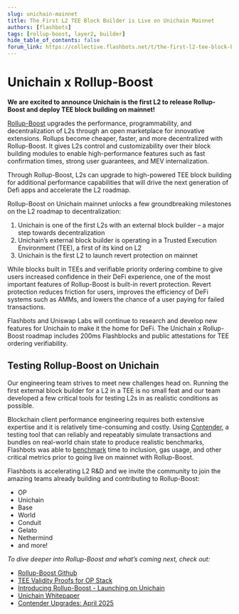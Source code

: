 ```yaml
---
slug: unichain-mainnet
title: The First L2 TEE Block Builder is Live on Unichain Mainnet
authors: [flashbots]
tags: [rollup-boost, layer2, builder]
hide_table_of_contents: false
forum_link: https://collective.flashbots.net/t/the-first-l2-tee-block-builder-is-live-on-unichain-mainnet/4917
---
```

# Unichain x Rollup-Boost

**We are excited to announce Unichain is the first L2 to release Rollup-Boost and deploy TEE block building on mainnet!**

<!--truncate-->

[Rollup-Boost](https://writings.flashbots.net/introducing-rollup-boost) upgrades the performance, programmability, and decentralization of L2s through an open marketplace for innovative extensions. Rollups become cheaper, faster, and more decentralized with Rollup-Boost. It gives L2s control and customizability over their block building modules to enable high-performance features such as fast confirmation times, strong user guarantees, and MEV internalization.

Through Rollup-Boost, L2s can upgrade to high-powered TEE block building for additional performance capabilities that will drive the next generation of Defi apps and accelerate the L2 roadmap.

Rollup-Boost on Unichain mainnet unlocks a few groundbreaking milestones on the L2 roadmap to decentralization:

1. Unichain is one of the first L2s with an external block builder – a major step towards decentralization
2. Unichain’s external block builder is operating in a Trusted Execution Environment (TEE), a first of its kind on L2
3. Unichain is the first L2 to launch revert protection on mainnet

While blocks built in TEEs and verifiable priority ordering combine to give users increased confidence in their DeFi experience, one of the most important features of Rollup-Boost is built-in revert protection. Revert protection reduces friction for users, improves the efficiency of DeFi systems such as AMMs, and lowers the chance of a user paying for failed transactions.

Flashbots and Uniswap Labs will continue to research and develop new features for Unichain to make it the home for DeFi. The Unichain x Rollup-Boost roadmap includes 200ms Flashblocks and public attestations for TEE ordering verifiability.

## Testing Rollup-Boost on Unichain

Our engineering team strives to meet new challenges head on. Running the first external block builder for a L2 in a TEE is no small feat and our team developed a few critical tools for testing L2s in as realistic conditions as possible.

Blockchain client performance engineering requires both extensive expertise and it is relatively time-consuming and costly. Using [Contender](https://collective.flashbots.net/t/contender-upgrades-april-2025/4905), a testing tool that can reliably and repeatably simulate transactions and bundles on real-world chain state to produce realistic benchmarks, Flashbots was able to [benchmark](https://htmlpreview.github.io/?https://github.com/zeroxbrock/official-contender-reports/blob/main/reports/unichain-sepolia_2025-04-25/report-25-25.html) time to inclusion, gas usage, and other critical metrics prior to going live on mainnet with Rollup-Boost.

Flashbots is accelerating L2 R&D and we invite the community to join the amazing teams already building and contributing to Rollup-Boost:

* OP
* Unichain
* Base
* World
* Conduit
* Gelato
* Nethermind
* and more!

*To dive deeper into Rollup-Boost and what’s coming next, check out:*

* [Rollup-Boost Github](https://github.com/flashbots/rollup-boost?tab=readme-ov-file#readme)
* [TEE Validity Proofs for OP Stack](https://collective.flashbots.net/t/automata-flashbots-tee-validity-proof-for-op-stack/4059)
* [Introducing Rollup-Boost - Launching on Unichain](https://writings.flashbots.net/introducing-rollup-boost)
* [Unichain Whitepaper](https://docs.unichain.org/whitepaper.pdf)
* [Contender Upgrades: April 2025](https://collective.flashbots.net/t/contender-upgrades-april-2025/4905)
